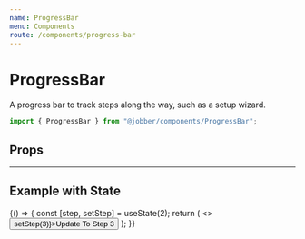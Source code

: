 ```yaml
---
name: ProgressBar
menu: Components
route: /components/progress-bar
---
```



# ProgressBar

<ComponentStatus stage="ready" responsive="yes" accessible="yes" />

A progress bar to track steps along the way, such as a setup wizard.

```ts
import { ProgressBar } from "@jobber/components/ProgressBar";
```

<Playground>
  <ProgressBar currentStep={3} totalSteps={4} />
</Playground>

## Props

<Props of={ProgressBar} />

---

## Example with State

<Playground>
  {() => {
    const [step, setStep] = useState(2);
    return (
      <>
        <button onClick={() => setStep(3)}>Update To Step 3</button>
        <ProgressBar currentStep={step} totalSteps={4} />
      </>
    );
  }}
</Playground>
